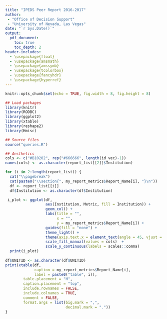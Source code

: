 ```yaml
---
title: "IPEDS Peer Report 2016-2017"
author: 
 - "Office of Decision Support"
 - "University of Nevada, Las Vegas"
date: "`r Sys.Date()`"
output: 
  pdf_document:
    toc: true
    toc_depth: 2
header-includes:
  - \usepackage{float}
  - \usepackage{amsmath}
  - \usepackage{amssymb}
  - \usepackage{tcolorbox}
  - \usepackage{fancyhdr}
  - \usepackage{hyperref}
---
```



```r
knitr::opts_chunk$set(echo = TRUE, fig.width = 8, fig.height = 8)

## Load packages
library(knitr)
library(RODBC)
library(ggplot2)
library(xtable)
library(reshape2)
library(Hmisc)

## Source files
source("queries.R")

## Aesthetics
cols <- c("#B10202", rep("#666666", length(id_vec)-1))
names(cols) <- as.character(report_list[[2]]$Institution)

```


```r
for (i in 2:length(report_list)) {
  cat("\\pagebreak")
  cat(paste0("\\section{", my_report_metrics$Report_Name[i], "}\n"))
  df <- report_list[[i]]
  df$Institution <- as.character(df$Institution)

 i_plot <- ggplot(df,
                  aes(Institution, Metric, fill = Institution)) +  
                  geom_col() +
                  labs(title = "", 
                       x = "", 
                       y = my_report_metrics$Report_Name[i]) +
                  guides(fill = "none") +
                  theme_light() +
                  theme(axis.text.x = element_text(angle = 45, vjust = 1, hjust = 1)) +
                  scale_fill_manual(values = cols)  +
                  scale_y_continuous(labels = scales::comma)
  print(i_plot)
  
df$UNITID <- as.character(df$UNITID)
print(xtable(df, 
             caption = my_report_metrics$Report_Name[i], 
             label = paste0("table", i)),
        table.placement = "H",
        caption.placement = "top",
        include.rownames = FALSE,
        include.colnames = TRUE,
        comment = FALSE,
        format.args = list(big.mark = ",",
                           decimal.mark = "."))   
}
```
